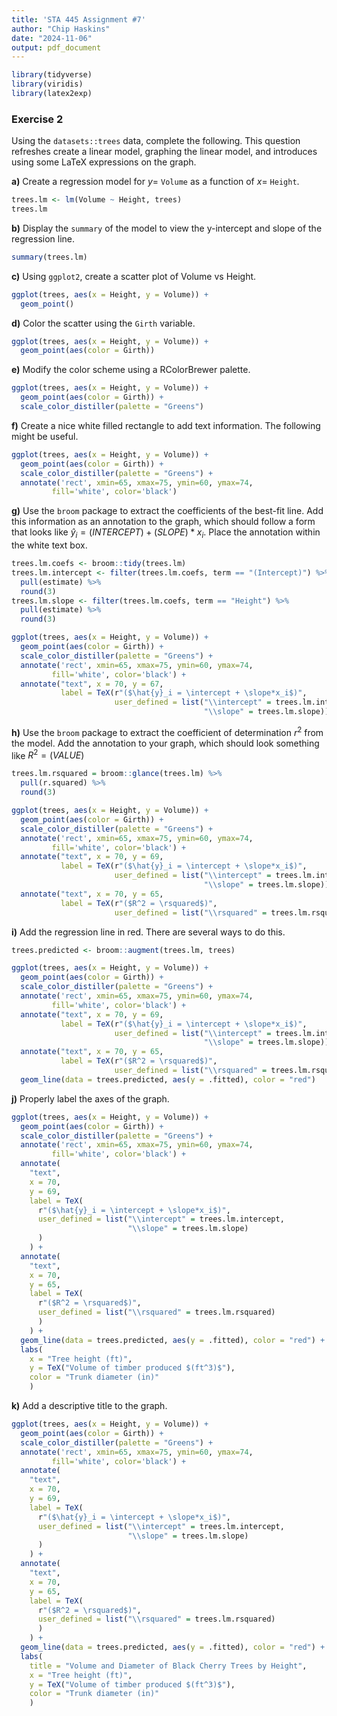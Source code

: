 ---
title: 'STA 445 Assignment #7'
author: "Chip Haskins"
date: "2024-11-06"
output: pdf_document
---

```{r setup, include=FALSE}
library(tidyverse)
library(viridis)
library(latex2exp)
```

### Exercise 2 {-}

Using the `datasets::trees` data, complete the following. This question refreshes create a linear model, graphing the linear model, and introduces using some LaTeX expressions on the graph.

**a)** Create a regression model for $y=$ `Volume` as a function of $x=$ `Height`.

```{r}
trees.lm <- lm(Volume ~ Height, trees)
trees.lm
```

**b)** Display the `summary` of the  model to view the y-intercept and slope of the regression line.

```{r}
summary(trees.lm)
```

**c)** Using `ggplot2`, create a scatter plot of Volume vs Height. 

```{r}
ggplot(trees, aes(x = Height, y = Volume)) +
  geom_point()
```

**d)** Color the scatter using the `Girth` variable.

```{r}
ggplot(trees, aes(x = Height, y = Volume)) +
  geom_point(aes(color = Girth))
```

**e)** Modify the color scheme using a RColorBrewer palette.

```{r}
ggplot(trees, aes(x = Height, y = Volume)) +
  geom_point(aes(color = Girth)) +
  scale_color_distiller(palette = "Greens")
```

**f)** Create a nice white filled rectangle to add text information. The following might be useful.

```{r}
ggplot(trees, aes(x = Height, y = Volume)) +
  geom_point(aes(color = Girth)) +
  scale_color_distiller(palette = "Greens") +
  annotate('rect', xmin=65, xmax=75, ymin=60, ymax=74,
         fill='white', color='black')
```

**g)** Use the `broom` package to extract the coefficients of the best-fit line. Add this information as an annotation to the graph, which should follow a form that looks like $\hat{y}_i = (INTERCEPT) + (SLOPE)* x_i$. Place the annotation within the white text box.

```{r}
trees.lm.coefs <- broom::tidy(trees.lm)
trees.lm.intercept <- filter(trees.lm.coefs, term == "(Intercept)") %>%
  pull(estimate) %>%
  round(3)
trees.lm.slope <- filter(trees.lm.coefs, term == "Height") %>%
  pull(estimate) %>%
  round(3)

ggplot(trees, aes(x = Height, y = Volume)) +
  geom_point(aes(color = Girth)) +
  scale_color_distiller(palette = "Greens") +
  annotate('rect', xmin=65, xmax=75, ymin=60, ymax=74,
         fill='white', color='black') +
  annotate("text", x = 70, y = 67, 
           label = TeX(r"($\hat{y}_i = \intercept + \slope*x_i$)",
                       user_defined = list("\\intercept" = trees.lm.intercept,
                                           "\\slope" = trees.lm.slope)))
```

**h)** Use the `broom` package to extract the coefficient of determination $r^2$ from the model. Add the annotation to your graph, which should look something like $R^2 = (VALUE)$

```{r}
trees.lm.rsquared = broom::glance(trees.lm) %>%
  pull(r.squared) %>%
  round(3)

ggplot(trees, aes(x = Height, y = Volume)) +
  geom_point(aes(color = Girth)) +
  scale_color_distiller(palette = "Greens") +
  annotate('rect', xmin=65, xmax=75, ymin=60, ymax=74,
         fill='white', color='black') +
  annotate("text", x = 70, y = 69, 
           label = TeX(r"($\hat{y}_i = \intercept + \slope*x_i$)",
                       user_defined = list("\\intercept" = trees.lm.intercept,
                                           "\\slope" = trees.lm.slope))) +
  annotate("text", x = 70, y = 65, 
           label = TeX(r"($R^2 = \rsquared$)",
                       user_defined = list("\\rsquared" = trees.lm.rsquared)))
```

**i)** Add the regression line in red. There are several ways to do this.

```{r}
trees.predicted <- broom::augment(trees.lm, trees)

ggplot(trees, aes(x = Height, y = Volume)) +
  geom_point(aes(color = Girth)) +
  scale_color_distiller(palette = "Greens") +
  annotate('rect', xmin=65, xmax=75, ymin=60, ymax=74,
         fill='white', color='black') +
  annotate("text", x = 70, y = 69, 
           label = TeX(r"($\hat{y}_i = \intercept + \slope*x_i$)",
                       user_defined = list("\\intercept" = trees.lm.intercept,
                                           "\\slope" = trees.lm.slope))) +
  annotate("text", x = 70, y = 65, 
           label = TeX(r"($R^2 = \rsquared$)",
                       user_defined = list("\\rsquared" = trees.lm.rsquared))) +
  geom_line(data = trees.predicted, aes(y = .fitted), color = "red")
```

**j)** Properly label the axes of the graph.

```{r}
ggplot(trees, aes(x = Height, y = Volume)) +
  geom_point(aes(color = Girth)) +
  scale_color_distiller(palette = "Greens") +
  annotate('rect', xmin=65, xmax=75, ymin=60, ymax=74,
         fill='white', color='black') +
  annotate(
    "text", 
    x = 70, 
    y = 69, 
    label = TeX(
      r"($\hat{y}_i = \intercept + \slope*x_i$)",
      user_defined = list("\\intercept" = trees.lm.intercept,
                          "\\slope" = trees.lm.slope)
      )
    ) +
  annotate(
    "text", 
    x = 70, 
    y = 65, 
    label = TeX(
      r"($R^2 = \rsquared$)",
      user_defined = list("\\rsquared" = trees.lm.rsquared)
      )
    ) +
  geom_line(data = trees.predicted, aes(y = .fitted), color = "red") +
  labs(
    x = "Tree height (ft)", 
    y = TeX("Volume of timber produced $(ft^3)$"), 
    color = "Trunk diameter (in)"
    )
```

**k)** Add a descriptive title to the graph.

```{r}
ggplot(trees, aes(x = Height, y = Volume)) +
  geom_point(aes(color = Girth)) +
  scale_color_distiller(palette = "Greens") +
  annotate('rect', xmin=65, xmax=75, ymin=60, ymax=74,
         fill='white', color='black') +
  annotate(
    "text", 
    x = 70, 
    y = 69, 
    label = TeX(
      r"($\hat{y}_i = \intercept + \slope*x_i$)",
      user_defined = list("\\intercept" = trees.lm.intercept,
                          "\\slope" = trees.lm.slope)
      )
    ) +
  annotate(
    "text", 
    x = 70, 
    y = 65, 
    label = TeX(
      r"($R^2 = \rsquared$)",
      user_defined = list("\\rsquared" = trees.lm.rsquared)
      )
    ) +
  geom_line(data = trees.predicted, aes(y = .fitted), color = "red") +
  labs(
    title = "Volume and Diameter of Black Cherry Trees by Height",
    x = "Tree height (ft)", 
    y = TeX("Volume of timber produced $(ft^3)$"), 
    color = "Trunk diameter (in)"
    )
```